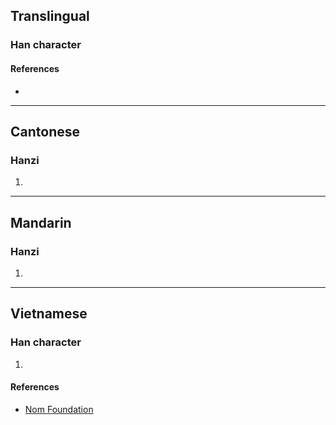 {{character info/new}}
==Translingual==

===Han character===
{{Han char|rn=64|rad=手|as=06|sn=9|four=57027|canj=QNIN,XQNIN|ids=⿰扌多}}

====References====
* {{Han ref|kx=0428.180|dkj=12008|dj=0777.120|hdz=31874.050|uh=62F8|ud=25336|bh=CEDE|bd=52958}}

----

==Cantonese==

===Hanzi===
{{yue-hanzi|jyut=[[ji4]]|y=yi4}}

# {{defn|lang=yue|sort=手06}}

----

==Mandarin==

===Hanzi===
{{cmn-hanzi|pin=[[yí]] ([[yi2]]), [[chǐ]] ([[chi3]])|wg=i<sup>4</sup>, ch'ih<sup>3</sup>}}

# {{defn|lang=cmn|sort=手06}}

----

==Vietnamese==

===Han character===
{{vi-hantu|đưa|rs=手06}}

# {{defn|lang=vi|sort=手06}}

====References====
* [http://nomfoundation.org/common/nom_details.php?codepoint=62f8 Nom Foundation]